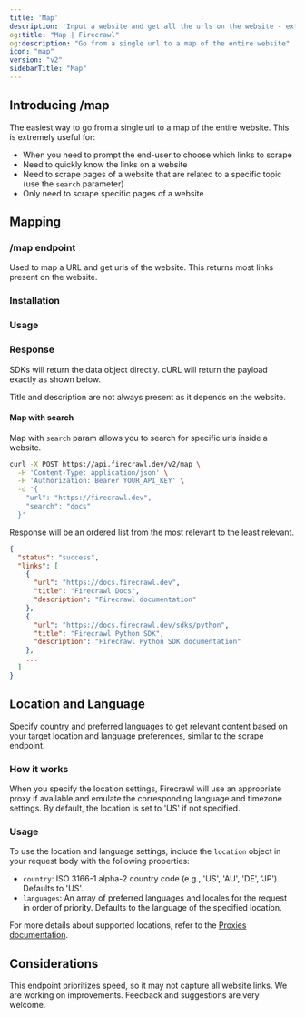 ```yaml
---
title: 'Map'
description: 'Input a website and get all the urls on the website - extremely fast'
og:title: "Map | Firecrawl"
og:description: "Go from a single url to a map of the entire website"
icon: "map"
version: "v2"
sidebarTitle: "Map"
---
```



## Introducing /map

The easiest way to go from a single url to a map of the entire website. This is extremely useful for:
- When you need to prompt the end-user to choose which links to scrape
- Need to quickly know the links on a website
- Need to scrape pages of a website that are related to a specific topic (use the `search` parameter)
- Only need to scrape specific pages of a website




## Mapping

### /map endpoint

Used to map a URL and get urls of the website. This returns most links present on the website.


### Installation 

<CodeGroup>

<InstallationPython />
<InstallationJavaScript />
 

</CodeGroup>

### Usage

<CodeGroup>

<MapPython />
<MapJavaScript />
 

</CodeGroup>

### Response

SDKs will return the data object directly. cURL will return the payload exactly as shown below.

<MapResponse />

<Warning>
Title and description are not always present as it depends on the website.
</Warning>



#### Map with search

Map with `search` param allows you to search for specific urls inside a website.

```bash cURL
curl -X POST https://api.firecrawl.dev/v2/map \
  -H 'Content-Type: application/json' \
  -H 'Authorization: Bearer YOUR_API_KEY' \
  -d '{
    "url": "https://firecrawl.dev",
    "search": "docs"
  }'
```

Response will be an ordered list from the most relevant to the least relevant.

```json
{
  "status": "success",
  "links": [
    {
      "url": "https://docs.firecrawl.dev",
      "title": "Firecrawl Docs",
      "description": "Firecrawl documentation"
    },
    {
      "url": "https://docs.firecrawl.dev/sdks/python",
      "title": "Firecrawl Python SDK",
      "description": "Firecrawl Python SDK documentation"
    },
    ...
  ]
}
```

## Location and Language

Specify country and preferred languages to get relevant content based on your target location and language preferences, similar to the scrape endpoint.

### How it works

When you specify the location settings, Firecrawl will use an appropriate proxy if available and emulate the corresponding language and timezone settings. By default, the location is set to 'US' if not specified.

### Usage

To use the location and language settings, include the `location` object in your request body with the following properties:

- `country`: ISO 3166-1 alpha-2 country code (e.g., 'US', 'AU', 'DE', 'JP'). Defaults to 'US'.
- `languages`: An array of preferred languages and locales for the request in order of priority. Defaults to the language of the specified location.

<CodeGroup>
<MapLocationPython />
<MapLocationNode />
<MapLocationCURL />
</CodeGroup>

For more details about supported locations, refer to the [Proxies documentation](/features/proxies).

## Considerations

This endpoint prioritizes speed, so it may not capture all website links. We are working on improvements. Feedback and suggestions are very welcome.